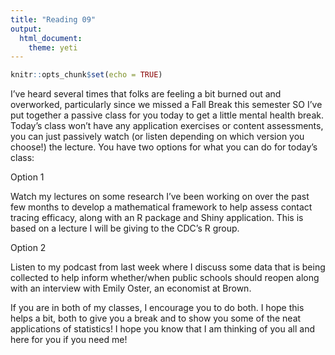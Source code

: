 ```yaml
---
title: "Reading 09"
output: 
  html_document: 
    theme: yeti
---
```


```r
knitr::opts_chunk$set(echo = TRUE)
```


I've heard several times that folks are feeling a bit burned out and overworked, particularly since we missed a Fall Break this semester SO I've put together a passive class for you today to get a little mental health break. Today's class won't have any application exercises or content assessments, you can just passively watch (or listen depending on which version you choose!) the lecture. You have two options for what you can do for today's class:

Option 1

Watch my lectures on some research I've been working on over the past few months to develop a mathematical framework to help assess contact tracing efficacy, along with an R package and Shiny application. This is based on a lecture I will be giving to the CDC's R group.

Option 2

Listen to my podcast from last week where I discuss some data that is being collected to help inform whether/when public schools should reopen along with an interview with Emily Oster, an economist at Brown.

If you are in both of my classes, I encourage you to do both. I hope this helps a bit, both to give you a break and to show you some of the neat applications of statistics! I hope you know that I am thinking of you all and here for you if you need me!

